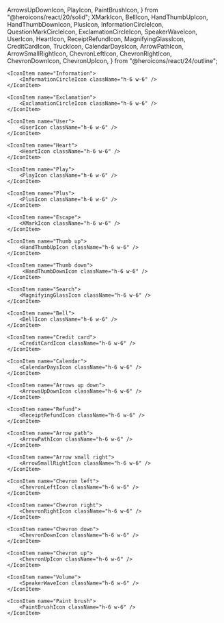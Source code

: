   ArrowsUpDownIcon,
  PlayIcon,
  PaintBrushIcon,
} from "@heroicons/react/20/solid";
  XMarkIcon,
  BellIcon,
  HandThumbUpIcon,
  HandThumbDownIcon,
  PlusIcon,
  InformationCircleIcon,
  QuestionMarkCircleIcon,
  ExclamationCircleIcon,
  SpeakerWaveIcon,
  UserIcon,
  HeartIcon,
  ReceiptRefundIcon,
  MagnifyingGlassIcon,
  CreditCardIcon,
  TruckIcon,
  CalendarDaysIcon,
  ArrowPathIcon,
  ArrowSmallRightIcon,
  ChevronLeftIcon,
  ChevronRightIcon,
  ChevronDownIcon,
  ChevronUpIcon,
} from "@heroicons/react/24/outline";

<Meta title="Tokens/6. Icons" />
<IconGallery>
    <IconItem name="Question mark">
        <QuestionMarkCircleIcon className="h-6 w-6" />
    </IconItem>

    <IconItem name="Information">
        <InformationCircleIcon className="h-6 w-6" />
    </IconItem>

    <IconItem name="Exclamation">
        <ExclamationCircleIcon className="h-6 w-6" />
    </IconItem>

    <IconItem name="User">
        <UserIcon className="h-6 w-6" />
    </IconItem>

    <IconItem name="Heart">
        <HeartIcon className="h-6 w-6" />
    </IconItem>

    <IconItem name="Play">
        <PlayIcon className="h-6 w-6" />
    </IconItem>

    <IconItem name="Plus">
        <PlusIcon className="h-6 w-6" />
    </IconItem>

    <IconItem name="Escape">
        <XMarkIcon className="h-6 w-6" />
    </IconItem>

    <IconItem name="Thumb up">
        <HandThumbUpIcon className="h-6 w-6" />
    </IconItem>

    <IconItem name="Thumb down">
         <HandThumbDownIcon className="h-6 w-6" />
    </IconItem>

    <IconItem name="Search">
        <MagnifyingGlassIcon className="h-6 w-6" />
    </IconItem>

    <IconItem name="Bell">
        <BellIcon className="h-6 w-6" />
    </IconItem>

    <IconItem name="Credit card">
        <CreditCardIcon className="h-6 w-6" />
    </IconItem>

    <IconItem name="Calendar">
        <CalendarDaysIcon className="h-6 w-6" />
    </IconItem>

    <IconItem name="Arrows up down">
        <ArrowsUpDownIcon className="h-6 w-6" />
    </IconItem>

    <IconItem name="Refund">
        <ReceiptRefundIcon className="h-6 w-6" />
    </IconItem>

    <IconItem name="Arrow path">
        <ArrowPathIcon className="h-6 w-6" />
    </IconItem>

    <IconItem name="Arrow small right">
        <ArrowSmallRightIcon className="h-6 w-6" />
    </IconItem>

    <IconItem name="Chevron left">
        <ChevronLeftIcon className="h-6 w-6" />
    </IconItem>

    <IconItem name="Chevron right">
        <ChevronRightIcon className="h-6 w-6" />
    </IconItem>

    <IconItem name="Chevron down">
        <ChevronDownIcon className="h-6 w-6" />
    </IconItem>

    <IconItem name="Chevron up">
        <ChevronUpIcon className="h-6 w-6" />
    </IconItem>

    <IconItem name="Volume">
        <SpeakerWaveIcon className="h-6 w-6" />
    </IconItem>

    <IconItem name="Paint brush">
        <PaintBrushIcon className="h-6 w-6" />
    </IconItem>

</IconGallery>
